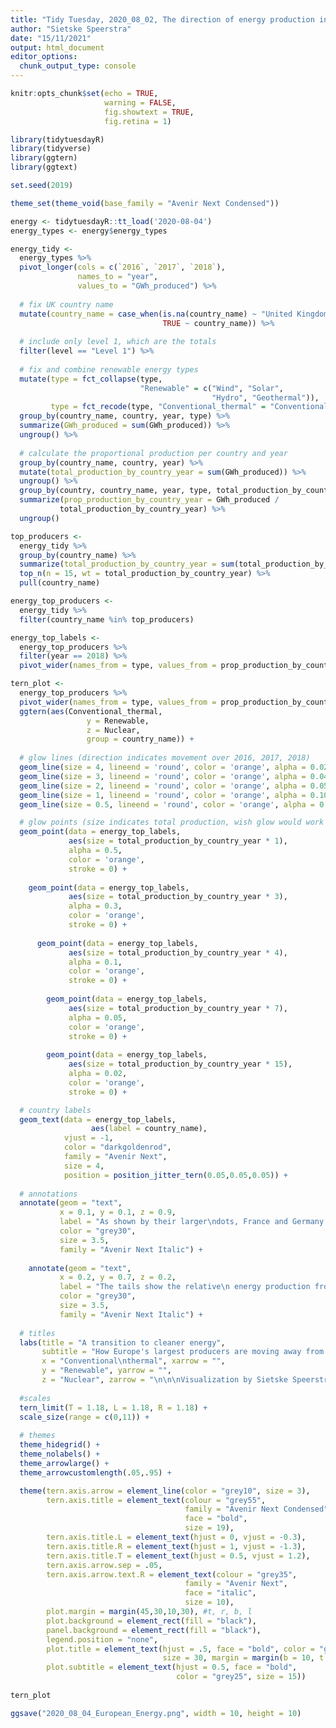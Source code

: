 ```yaml
---
title: "Tidy Tuesday, 2020_08_02, The direction of energy production in Europe"
author: "Sietske Speerstra"
date: "15/11/2021"
output: html_document
editor_options:
  chunk_output_type: console
---
```



```r

knitr:opts_chunk$set(echo = TRUE, 
                     warning = FALSE, 
                     fig.showtext = TRUE, 
                     fig.retina = 1)

```


```r

library(tidytuesdayR)
library(tidyverse)
library(ggtern)
library(ggtext)

set.seed(2019)
```

```r

theme_set(theme_void(base_family = "Avenir Next Condensed"))

```

```r

energy <- tidytuesdayR::tt_load('2020-08-04')
energy_types <- energy$energy_types

```

```r

energy_tidy <- 
  energy_types %>%
  pivot_longer(cols = c(`2016`, `2017`, `2018`), 
               names_to = "year", 
               values_to = "GWh_produced") %>%
  
  # fix UK country name
  mutate(country_name = case_when(is.na(country_name) ~ "United Kingdom", 
                                  TRUE ~ country_name)) %>% 
  
  # include only level 1, which are the totals
  filter(level == "Level 1") %>% 
  
  # fix and combine renewable energy types
  mutate(type = fct_collapse(type, 
                             "Renewable" = c("Wind", "Solar", 
                                             "Hydro", "Geothermal")), 
         type = fct_recode(type, "Conventional_thermal" = "Conventional thermal")) %>% 
  group_by(country_name, country, year, type) %>% 
  summarize(GWh_produced = sum(GWh_produced)) %>% 
  ungroup() %>% 
  
  # calculate the proportional production per country and year
  group_by(country_name, country, year) %>% 
  mutate(total_production_by_country_year = sum(GWh_produced)) %>% 
  ungroup() %>% 
  group_by(country, country_name, year, type, total_production_by_country_year) %>% 
  summarize(prop_production_by_country_year = GWh_produced / 
           total_production_by_country_year) %>% 
  ungroup() 

```


```r

top_producers <- 
  energy_tidy %>% 
  group_by(country_name) %>% 
  summarize(total_production_by_country_year = sum(total_production_by_country_year)) %>% 
  top_n(n = 15, wt = total_production_by_country_year) %>% 
  pull(country_name)

energy_top_producers <- 
  energy_tidy %>% 
  filter(country_name %in% top_producers)

energy_top_labels <-
  energy_top_producers %>% 
  filter(year == 2018) %>% 
  pivot_wider(names_from = type, values_from = prop_production_by_country_year)

```


```r
tern_plot <-
  energy_top_producers %>% 
  pivot_wider(names_from = type, values_from = prop_production_by_country_year) %>% 
  ggtern(aes(Conventional_thermal, 
                 y = Renewable, 
                 z = Nuclear,
                 group = country_name)) +
    
  # glow lines (direction indicates movement over 2016, 2017, 2018)
  geom_line(size = 4, lineend = 'round', color = 'orange', alpha = 0.02) +
  geom_line(size = 3, lineend = 'round', color = 'orange', alpha = 0.04) +
  geom_line(size = 2, lineend = 'round', color = 'orange', alpha = 0.05) +
  geom_line(size = 1, lineend = 'round', color = 'orange', alpha = 0.10) +
  geom_line(size = 0.5, lineend = 'round', color = 'orange', alpha = 0.3) +

  # glow points (size indicates total production, wish glow would work with tern plots!)
  geom_point(data = energy_top_labels,
             aes(size = total_production_by_country_year * 1),
             alpha = 0.5,
             color = 'orange',
             stroke = 0) +
  
    geom_point(data = energy_top_labels,
             aes(size = total_production_by_country_year * 3),
             alpha = 0.3,
             color = 'orange',
             stroke = 0) +
  
      geom_point(data = energy_top_labels,
             aes(size = total_production_by_country_year * 4),
             alpha = 0.1,
             color = 'orange',
             stroke = 0) +
  
        geom_point(data = energy_top_labels,
             aes(size = total_production_by_country_year * 7),
             alpha = 0.05,
             color = 'orange',
             stroke = 0) +
  
        geom_point(data = energy_top_labels,
             aes(size = total_production_by_country_year * 15),
             alpha = 0.02,
             color = 'orange',
             stroke = 0) +

  # country labels
  geom_text(data = energy_top_labels,
                  aes(label = country_name),
            vjust = -1,
            color = "darkgoldenrod",
            family = "Avenir Next",
            size = 4, 
            position = position_jitter_tern(0.05,0.05,0.05)) +
  
  # annotations
  annotate(geom = "text",
           x = 0.1, y = 0.1, z = 0.9, 
           label = "As shown by their larger\ndots, France and Germany are\n Europe's largest producers", 
           color = "grey30", 
           size = 3.5,
           family = "Avenir Next Italic") +
  
    annotate(geom = "text",
           x = 0.2, y = 0.7, z = 0.2, 
           label = "The tails show the relative\n energy production from 2016\nand 2017 (tail) to 2018 (dot)", 
           color = "grey30", 
           size = 3.5, 
           family = "Avenir Next Italic") +
  
  # titles
  labs(title = "A transition to cleaner energy",
       subtitle = "How Europe's largest producers are moving away from conventional thermal",
       x = "Conventional\nthermal", xarrow = "", 
       y = "Renewable", yarrow = "",
       z = "Nuclear", zarrow = "\n\n\nVisualization by Sietske Speerstra • Data by Eurostat #TidyTuesday") + # caption doesn't work with ggtern, so I'll use this as the solution for now
  
  #scales
  tern_limit(T = 1.18, L = 1.18, R = 1.18) +
  scale_size(range = c(0,11)) +
  
  # themes
  theme_hidegrid() +
  theme_nolabels() +
  theme_arrowlarge() +
  theme_arrowcustomlength(.05,.95) +

  theme(tern.axis.arrow = element_line(color = "grey10", size = 3),
        tern.axis.title = element_text(colour = "grey55",
                                       family = "Avenir Next Condensed",
                                       face = "bold",
                                       size = 19),
        tern.axis.title.L = element_text(hjust = 0, vjust = -0.3),
        tern.axis.title.R = element_text(hjust = 1, vjust = -1.3),
        tern.axis.title.T = element_text(hjust = 0.5, vjust = 1.2),
        tern.axis.arrow.sep = .05, 
        tern.axis.arrow.text.R = element_text(colour = "grey35",
                                       family = "Avenir Next",
                                       face = "italic",
                                       size = 10),
        plot.margin = margin(45,30,10,30), #t, r, b, l
        plot.background = element_rect(fill = "black"),
        panel.background = element_rect(fill = "black"),
        legend.position = "none",
        plot.title = element_text(hjust = .5, face = "bold", color = "grey55", 
                                  size = 30, margin = margin(b = 10, t = 6)),
        plot.subtitle = element_text(hjust = 0.5, face = "bold", 
                                     color = "grey25", size = 15)) 
  
tern_plot

```

```r

ggsave("2020_08_04_European_Energy.png", width = 10, height = 10)

```
